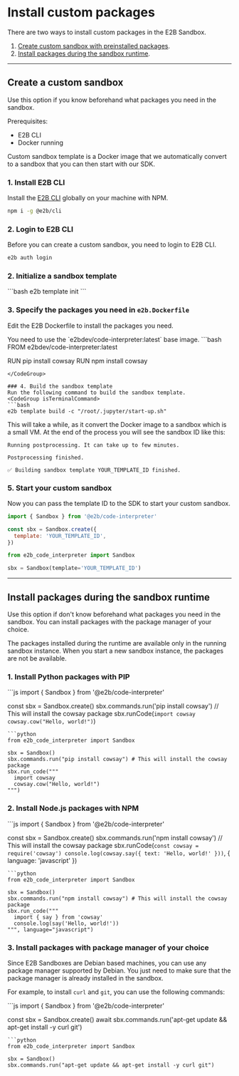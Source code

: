 # Install custom packages

There are two ways to install custom packages in the E2B Sandbox.

1. [Create custom sandbox with preinstalled packages](#create-a-custom-sandbox).
2. [Install packages during the sandbox runtime](#install-packages-during-the-sandbox-runtime).

---

## Create a custom sandbox

Use this option if you know beforehand what packages you need in the sandbox.

Prerequisites:
- E2B CLI
- Docker running

<Note>
Custom sandbox template is a Docker image that we automatically convert to a sandbox that you can then start with our SDK.
</Note>


### 1. Install E2B CLI
Install the [E2B CLI](https://npmjs.com/package/@e2b/cli) globally on your machine with NPM.
<CodeGroup isTerminalCommand>
```bash
npm i -g @e2b/cli
```
</CodeGroup>

### 2. Login to E2B CLI
Before you can create a custom sandbox, you need to login to E2B CLI.
<CodeGroup isTerminalCommand>
```bash
e2b auth login
```
</CodeGroup>

### 2. Initialize a sandbox template
<CodeGroup isTerminalCommand>
```bash
e2b template init
```
</CodeGroup>

### 3. Specify the packages you need in `e2b.Dockerfile`
Edit the E2B Dockerfile to install the packages you need.

<Note>
You need to use the `e2bdev/code-interpreter:latest` base image.
</Note>

<CodeGroup title="e2b.Dockerfile">
```bash
FROM e2bdev/code-interpreter:latest

RUN pip install cowsay
RUN npm install cowsay
```
</CodeGroup>

### 4. Build the sandbox template
Run the following command to build the sandbox template.
<CodeGroup isTerminalCommand>
```bash
e2b template build -c "/root/.jupyter/start-up.sh"
```
</CodeGroup>

This will take a while, as it convert the Docker image to a sandbox which is a small VM.
At the end of the process you will see the sandbox ID like this:
```
Running postprocessing. It can take up to few minutes.

Postprocessing finished.

✅ Building sandbox template YOUR_TEMPLATE_ID finished.
```

### 5. Start your custom sandbox
Now you can pass the template ID to the SDK to start your custom sandbox.
<CodeGroup>
```js
import { Sandbox } from '@e2b/code-interpreter'

const sbx = Sandbox.create({
  template: 'YOUR_TEMPLATE_ID',
})
```
```python
from e2b_code_interpreter import Sandbox

sbx = Sandbox(template='YOUR_TEMPLATE_ID')
```
</CodeGroup>

---


## Install packages during the sandbox runtime
Use this option if don't know beforehand what packages you need in the sandbox. You can install packages with the package manager of your choice.

<Note>
The packages installed during the runtime are available only in the running sandbox instance.
When you start a new sandbox instance, the packages are not be available.
</Note>

### 1. Install Python packages with PIP
<CodeGroup>
```js
import { Sandbox } from '@e2b/code-interpreter'

const sbx = Sandbox.create()
sbx.commands.run('pip install cowsay') // This will install the cowsay package
sbx.runCode(`
  import cowsay
  cowsay.cow("Hello, world!")
`)
```
```python
from e2b_code_interpreter import Sandbox

sbx = Sandbox()
sbx.commands.run("pip install cowsay") # This will install the cowsay package
sbx.run_code("""
  import cowsay
  cowsay.cow("Hello, world!")
""")
```
</CodeGroup>


### 2. Install Node.js packages with NPM
<CodeGroup>
```js
import { Sandbox } from '@e2b/code-interpreter'

const sbx = Sandbox.create()
sbx.commands.run('npm install cowsay') // This will install the cowsay package
sbx.runCode(`
  const cowsay = require('cowsay')
  console.log(cowsay.say({ text: 'Hello, world!' }))
`, { language: 'javascript' })
```
```python
from e2b_code_interpreter import Sandbox

sbx = Sandbox()
sbx.commands.run("npm install cowsay") # This will install the cowsay package
sbx.run_code("""
  import { say } from 'cowsay'
  console.log(say('Hello, world!'))
""", language="javascript")
```
</CodeGroup>


### 3. Install packages with package manager of your choice
Since E2B Sandboxes are Debian based machines, you can use any package manager supported by Debian.
You just need to make sure that the package manager is already installed in the sandbox.

For example, to install `curl` and `git`, you can use the following commands:

<CodeGroup>
```js
import { Sandbox } from '@e2b/code-interpreter'

const sbx = Sandbox.create()
await sbx.commands.run('apt-get update && apt-get install -y curl git')
```
```python
from e2b_code_interpreter import Sandbox

sbx = Sandbox()
sbx.commands.run("apt-get update && apt-get install -y curl git")
```
</CodeGroup>